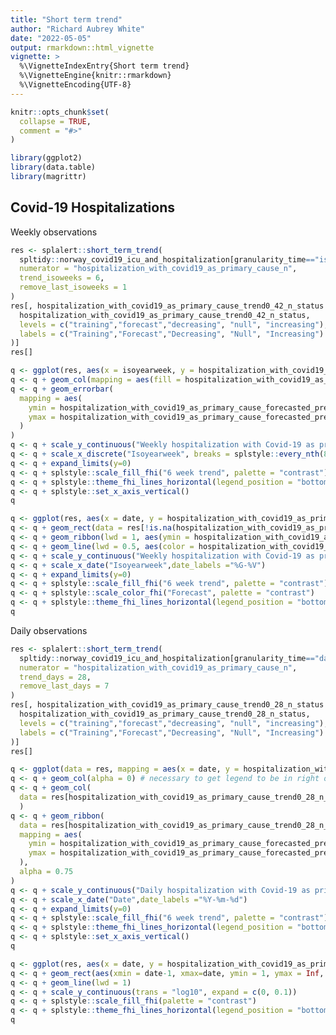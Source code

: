 ```yaml
---
title: "Short term trend"
author: "Richard Aubrey White"
date: "2022-05-05"
output: rmarkdown::html_vignette
vignette: >
  %\VignetteIndexEntry{Short term trend}
  %\VignetteEngine{knitr::rmarkdown}
  %\VignetteEncoding{UTF-8}
---
```


```r
knitr::opts_chunk$set(
  collapse = TRUE,
  comment = "#>"
)
```

```r
library(ggplot2)
library(data.table)
library(magrittr)
```

## Covid-19 Hospitalizations

Weekly observations

```r
res <- splalert::short_term_trend(
  spltidy::norway_covid19_icu_and_hospitalization[granularity_time=="isoweek"], 
  numerator = "hospitalization_with_covid19_as_primary_cause_n",
  trend_isoweeks = 6,
  remove_last_isoweeks = 1
)
res[, hospitalization_with_covid19_as_primary_cause_trend0_42_n_status := factor(
  hospitalization_with_covid19_as_primary_cause_trend0_42_n_status,
  levels = c("training","forecast","decreasing", "null", "increasing"),
  labels = c("Training","Forecast","Decreasing", "Null", "Increasing")
)]
res[]

q <- ggplot(res, aes(x = isoyearweek, y = hospitalization_with_covid19_as_primary_cause_forecasted_n, group = 1))
q <- q + geom_col(mapping = aes(fill = hospitalization_with_covid19_as_primary_cause_trend0_42_n_status ))
q <- q + geom_errorbar(
  mapping = aes(
    ymin = hospitalization_with_covid19_as_primary_cause_forecasted_predinterval_q02x5_n,
    ymax = hospitalization_with_covid19_as_primary_cause_forecasted_predinterval_q97x5_n
  )
)
q <- q + scale_y_continuous("Weekly hospitalization with Covid-19 as primary cause", expand = c(0, 0.1))
q <- q + scale_x_discrete("Isoyearweek", breaks = splstyle::every_nth(8))
q <- q + expand_limits(y=0)
q <- q + splstyle::scale_fill_fhi("6 week trend", palette = "contrast")
q <- q + splstyle::theme_fhi_lines_horizontal(legend_position = "bottom")
q <- q + splstyle::set_x_axis_vertical()
q

q <- ggplot(res, aes(x = date, y = hospitalization_with_covid19_as_primary_cause_forecasted_n))
q <- q + geom_rect(data = res[!is.na(hospitalization_with_covid19_as_primary_cause_trend0_42_n_status)], mapping = aes(xmin = date-7, xmax=date, ymin = -Inf, ymax = Inf, fill = hospitalization_with_covid19_as_primary_cause_trend0_42_n_status), alpha = 0.5)
q <- q + geom_ribbon(lwd = 1, aes(ymin = hospitalization_with_covid19_as_primary_cause_forecasted_predinterval_q02x5_n, ymax = hospitalization_with_covid19_as_primary_cause_forecasted_predinterval_q97x5_n   ), fill = "red", alpha = 0.5)
q <- q + geom_line(lwd = 0.5, aes(color = hospitalization_with_covid19_as_primary_cause_forecasted_n_forecast))
q <- q + scale_y_continuous("Weekly hospitalization with Covid-19 as primary cause", expand = c(0, 0.1))
q <- q + scale_x_date("Isoyearweek",date_labels ="%G-%V")
q <- q + expand_limits(y=0)
q <- q + splstyle::scale_fill_fhi("6 week trend", palette = "contrast")
q <- q + splstyle::scale_color_fhi("Forecast", palette = "contrast")
q <- q + splstyle::theme_fhi_lines_horizontal(legend_position = "bottom")
q
```

Daily observations

```r
res <- splalert::short_term_trend(
  spltidy::norway_covid19_icu_and_hospitalization[granularity_time=="day"], 
  numerator = "hospitalization_with_covid19_as_primary_cause_n",
  trend_days = 28,
  remove_last_days = 7
)
res[, hospitalization_with_covid19_as_primary_cause_trend0_28_n_status := factor(
  hospitalization_with_covid19_as_primary_cause_trend0_28_n_status,
  levels = c("training","forecast","decreasing", "null", "increasing"),
  labels = c("Training","Forecast","Decreasing", "Null", "Increasing")
)]
res[]

q <- ggplot(data = res, mapping = aes(x = date, y = hospitalization_with_covid19_as_primary_cause_forecasted_n, fill = hospitalization_with_covid19_as_primary_cause_trend0_28_n_status))
q <- q + geom_col(alpha = 0) # necessary to get legend to be in right order
q <- q + geom_col(
  data = res[hospitalization_with_covid19_as_primary_cause_trend0_28_n_status!="Forecast"]
  )
q <- q + geom_ribbon(
  data = res[hospitalization_with_covid19_as_primary_cause_trend0_28_n_status=="Forecast"], 
  mapping = aes(
    ymin = hospitalization_with_covid19_as_primary_cause_forecasted_predinterval_q02x5_n,
    ymax = hospitalization_with_covid19_as_primary_cause_forecasted_predinterval_q97x5_n
  ),
  alpha = 0.75
)
q <- q + scale_y_continuous("Daily hospitalization with Covid-19 as primary cause", expand = c(0, 0.1))
q <- q + scale_x_date("Date",date_labels ="%Y-%m-%d")
q <- q + expand_limits(y=0)
q <- q + splstyle::scale_fill_fhi("6 week trend", palette = "contrast")
q <- q + splstyle::theme_fhi_lines_horizontal(legend_position = "bottom")
q <- q + splstyle::set_x_axis_vertical()
q

q <- ggplot(res, aes(x = date, y = hospitalization_with_covid19_as_primary_cause_doublingdays0_28_n))
q <- q + geom_rect(aes(xmin = date-1, xmax=date, ymin = 1, ymax = Inf, fill = hospitalization_with_covid19_as_primary_cause_trend0_28_n_status), alpha = 0.5)
q <- q + geom_line(lwd = 1)
q <- q + scale_y_continuous(trans = "log10", expand = c(0, 0.1))
q <- q + splstyle::scale_fill_fhi(palette = "contrast")
q <- q + splstyle::theme_fhi_lines_horizontal(legend_position = "bottom")
q

```
